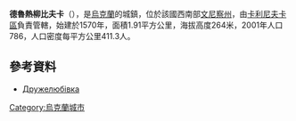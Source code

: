 {{coord|49|27|29|N|28|36|45|E|scale:30000|display=title}}

'''德魯熱柳比夫卡'''（{{lang-uk|Дружелюбівка}}），是[[烏克蘭|烏克蘭]]的城鎮，位於該國西南部[[文尼察州|文尼察州]]，由[[卡利尼夫卡區|卡利尼夫卡區]]負責管轄，始建於1570年，面積1.91平方公里，海拔高度264米，2001年人口786，人口密度每平方公里411.3人。

==參考資料==
* [http://w1.c1.rada.gov.ua/pls/z7503/A005?rdat1=10.11.2015&rf7571=1898 Дружелюбівка]

{{Ukraine-geo-stub}}
[[Category:烏克蘭城市|Category:烏克蘭城市]]